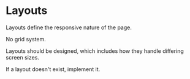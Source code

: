 
<Meta title="Styles | Layouts" />

# Layouts

Layouts define the responsive nature of the page.

No grid system.

Layouts should be designed, which includes how they handle differing screen sizes.

If a layout doesn't exist, implement it.
